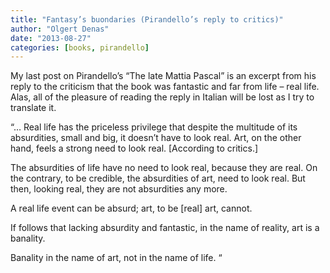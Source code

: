 ```yaml
---
title: "Fantasy’s buondaries (Pirandello’s reply to critics)"
author: "Olgert Denas"
date: "2013-08-27"
categories: [books, pirandello]
---
```

My last post on Pirandello’s “The late Mattia Pascal” is an excerpt from his reply to the criticism that the book was fantastic and far from life – real life. Alas, all of the pleasure of reading the reply in Italian will be lost as I try to translate it.

“… Real life has the priceless privilege that despite the multitude of its absurdities, small and big, it doesn’t have to look real. Art, on the other hand, feels a strong need to look real. [According to critics.]

The absurdities of life have no need to look real, because they are real. On the contrary, to be credible, the absurdities of art, need to look real. But then, looking real, they are not  absurdities any more.

A real life event can be absurd; art, to be [real] art, cannot.

If follows that lacking absurdity and fantastic, in the name of reality, art is a banality.

Banality in the name of art, not in the name of life. “


